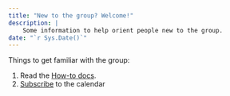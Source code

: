 ```yaml
---
title: "New to the group? Welcome!"
description: |
    Some information to help orient people new to the group.
date: "`r Sys.Date()`"
---
```


<!-- - If you want to be added to the ["Peoples"](https://steno-aarhus.github.io/epi#people) section of the website, please fill out this [survey]() -->

Things to get familiar with the group:

1. Read the [How-to docs](how-to.html).
2. [Subscribe](how-to.html#subscribe-calendar) to the calendar
